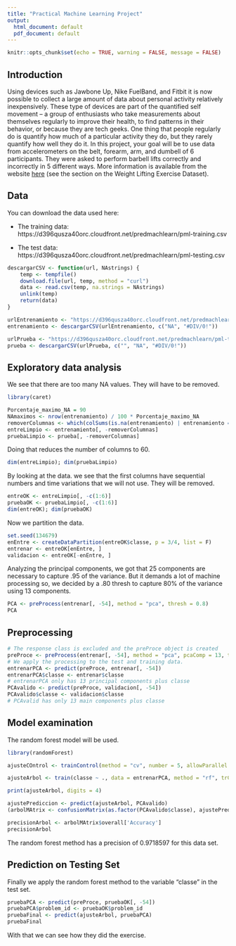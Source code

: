 ---
title: "Practical Machine Learning Project"
output:
  html_document: default
  pdf_document: default
---

```{r setup, include=FALSE}
knitr::opts_chunk$set(echo = TRUE, warning = FALSE, message = FALSE)
```

## Introduction

Using devices such as Jawbone Up, Nike FuelBand, and Fitbit it is now possible to collect a large amount of data about personal activity relatively inexpensively. These type of devices are part of the quantified self movement – a group of enthusiasts who take measurements about themselves regularly to improve their health, to find patterns in their behavior, or because they are tech geeks. One thing that people regularly do is quantify how much of a particular activity they do, but they rarely quantify how well they do it. In this project, your goal will be to use data from accelerometers on the belt, forearm, arm, and dumbell of 6 participants. They were asked to perform barbell lifts correctly and incorrectly in 5 different ways. More information is available from the website [here]( http://web.archive.org/web/20161224072740/http:/groupware.les.inf.puc-rio.br/har. ) (see the section on the Weight Lifting Exercise Dataset). 

## Data

You can download the data used here:

- The training data: https://d396qusza40orc.cloudfront.net/predmachlearn/pml-training.csv

- The test data: https://d396qusza40orc.cloudfront.net/predmachlearn/pml-testing.csv

```{r}
descargarCSV <- function(url, NAstrings) {
    temp <- tempfile()
    download.file(url, temp, method = "curl")
    data <- read.csv(temp, na.strings = NAstrings)
    unlink(temp)
    return(data)
}
```

```{r}
urlEntrenamiento <- "https://d396qusza40orc.cloudfront.net/predmachlearn/pml-training.csv"
entrenamiento <- descargarCSV(urlEntrenamiento, c("NA", "#DIV/0!"))

urlPrueba <- "https://d396qusza40orc.cloudfront.net/predmachlearn/pml-testing.csv"
prueba <- descargarCSV(urlPrueba, c("", "NA", "#DIV/0!"))
```

## Exploratory data analysis

We see that there are too many NA values. They will have to be removed.
```{r}
library(caret)
```

```{r}
Porcentaje_maximo_NA = 90
NAmaximos <- nrow(entrenamiento) / 100 * Porcentaje_maximo_NA
removerColumnas <- which(colSums(is.na(entrenamiento) | entrenamiento == "") > NAmaximos)
entreLimpio <- entrenamiento[, -removerColumnas]
pruebaLimpio <- prueba[, -removerColumnas]
```

Doing that reduces the number of columns to 60.

```{r}
dim(entreLimpio); dim(pruebaLimpio)
```

By looking at the data. we see that the first columns have sequential numbers and time variations that we will not use. They will be removed. 

```{r}
entreOK <- entreLimpio[, -c(1:6)]
pruebaOK <- pruebaLimpio[, -c(1:6)]
dim(entreOK); dim(pruebaOK)
```
Now we partition the data.

```{r}
set.seed(134679)
enEntre <- createDataPartition(entreOK$classe, p = 3/4, list = F)
entrenar <- entreOK[enEntre, ]
validacion <- entreOK[-enEntre, ]
```

Analyzing the principal components, we got that 25 components are necessary to capture .95 of the variance. But it demands a lot of machine processing so, we decided by a .80 thresh to capture 80% of the variance using 13 components.

```{r}
PCA <- preProcess(entrenar[, -54], method = "pca", thresh = 0.8)
PCA
```

## Preprocessing

```{r}
# The response class is excluded and the preProce object is created
preProce <- preProcess(entrenar[, -54], method = "pca", pcaComp = 13, thresh = 0.8)
# We apply the processing to the test and training data.
entrenarPCA <- predict(preProce, entrenar[, -54])
entrenarPCA$classe <- entrenar$classe
# entrenarPCA only has 13 principal components plus classe
PCAvalido <- predict(preProce, validacion[, -54])
PCAvalido$classe <- validacion$classe
# PCAvalid has only 13 main components plus classe
```

## Model examination

The random forest model will be used.

```{r}
library(randomForest)
```
```{r, cache=TRUE}
ajusteCOntrol <- trainControl(method = "cv", number = 5, allowParallel = T)

ajusteArbol <- train(classe ~ ., data = entrenarPCA, method = "rf", trControl = ajusteCOntrol)

print(ajusteArbol, digits = 4)
```

```{r}
ajustePrediccion <- predict(ajusteArbol, PCAvalido)
(arbolMAtrix <- confusionMatrix(as.factor(PCAvalido$classe), ajustePrediccion))
```

```{r}
precisionArbol <- arbolMAtrix$overall['Accuracy']
precisionArbol
```

The random forest method has a precision of 0.9718597 for this data set. 

## Prediction on Testing Set

Finally we apply the random forest method to the variable "classe" in the test set. 

```{r}
pruebaPCA <- predict(preProce, pruebaOK[, -54])
pruebaPCA$problem_id <- pruebaOK$problem_id
pruebaFinal <- predict(ajusteArbol, pruebaPCA)
pruebaFinal
```
With that we can see how they did the exercise. 


